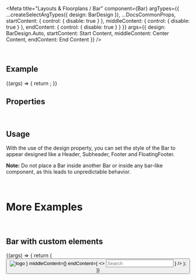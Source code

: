 
<Meta
  title="Layouts & Floorplans / Bar"
  component={Bar}
  argTypes={{
    ...createSelectArgTypes({
      design: BarDesign
    }),
    ...DocsCommonProps,
    startContent: { control: { disable: true } },
    middleContent: { control: { disable: true } },
    endContent: { control: { disable: true } }
  }}
  args={{
    design: BarDesign.Auto,
    startContent: <span>Start Content</span>,
    middleContent: <span>Center Content</span>,
    endContent: <span>End Content</span>
  }}
/>

<DocsHeader />

<br />

## Example

<Canvas>
  <Story name="Default">
    {(args) => {
      return <Bar {...args} />;
    }}
  </Story>
</Canvas>

## Properties

<ArgsTable story="." />

<br />

## Usage

With the use of the design property, you can set the style of the Bar to appear designed like a Header, Subheader, Footer and FloatingFooter.

**Note:** Do not place a Bar inside another Bar or inside any bar-like component, as this leads to unpredictable behavior.

<br />

# More Examples

<br />

## Bar with custom elements

<Canvas>
  <Story name="with custom elements">
    {(args) => {
      return (
        <Bar
          {...args}
          startContent={
            <>
              <Button icon="nav-back" design={ButtonDesign.Transparent} />
              <img
                src="https://raw.githubusercontent.com/SAP/ui5-webcomponents-react/master/assets/Logo.png"
                alt="logo"
                style={{ marginLeft: '6px', width: '120px' }}
              />
            </>
          }
          middleContent={<Title>Bar</Title>}
          endContent={
            <>
              <Input placeholder="Search" />
              <Link style={{ marginLeft: '6px' }} href="https://github.com/SAP/ui5-webcomponents-react" target="_blank">
                <GitHubLogo />
              </Link>
            </>
          }
        />
      );
    }}
  </Story>
</Canvas>

